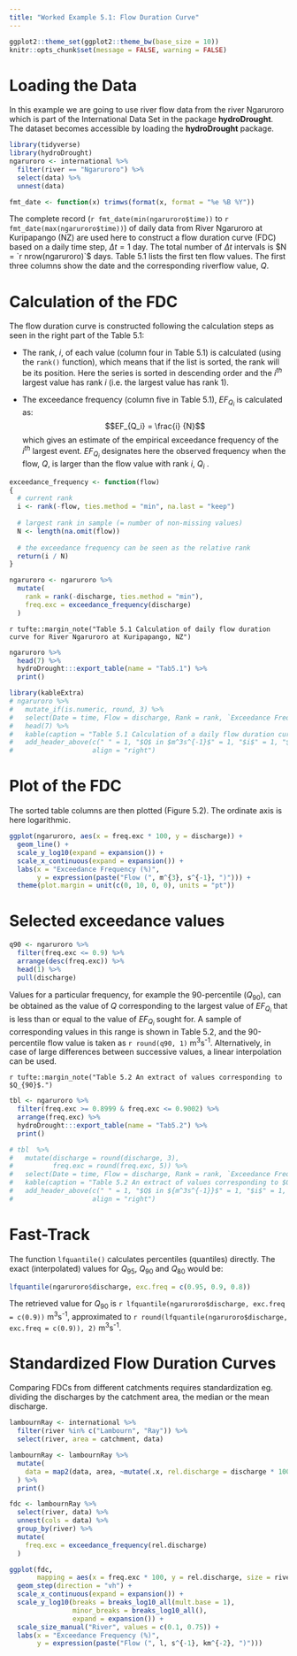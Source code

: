 ```yaml
---
title: "Worked Example 5.1: Flow Duration Curve"
---
```


```r
ggplot2::theme_set(ggplot2::theme_bw(base_size = 10))
knitr::opts_chunk$set(message = FALSE, warning = FALSE)
```

# Loading the Data

In this example we are going to use river flow data from the river Ngaruroro which is part of the International Data Set in the package **hydroDrought**. The dataset becomes accessible by loading the **hydroDrought** package. 
```r
library(tidyverse)
library(hydroDrought)
ngaruroro <- international %>%
  filter(river == "Ngaruroro") %>%
  select(data) %>%
  unnest(data) 
```

```r
fmt_date <- function(x) trimws(format(x, format = "%e %B %Y"))
```

The complete record (`r fmt_date(min(ngaruroro$time))` to `r fmt_date(max(ngaruroro$time))`) 
of daily data from River Ngaruroro at Kuripapango (NZ) are used here to construct 
a flow duration curve (FDC) based on a daily time step, $\Delta t = 1$ day. The 
total number of $\Delta t$ intervals is $N = `r nrow(ngaruroro)`$ days. 
Table 5.1 lists the first ten flow values. The first three columns show the 
date and the corresponding riverflow value, $Q$.


# Calculation of the FDC

The flow duration curve is constructed following the calculation steps as seen 
in the right part of the Table 5.1:

- The rank, $i$, of each value (column four in Table 5.1) is calculated (using
the `rank()` function), which means that if the list is sorted, the rank will be its position. Here the series is sorted in descending order and the $i^{th}$ largest value has rank $i$ (i.e. the largest value has rank 1).

- The exceedance frequency (column five in Table 5.1), $EF_{Q_i}$ is calculated as: 
$$EF_{Q_i}  = \frac{i} {N}$$ 
which gives an estimate of the empirical exceedance frequency of the $i^{th}$ largest event. $EF_{Q_i}$ designates here the observed frequency when the flow, $Q$, is larger than the flow value with rank $i$, $Q_i$ .

```r
exceedance_frequency <- function(flow)
{
  # current rank
  i <- rank(-flow, ties.method = "min", na.last = "keep") 
  
  # largest rank in sample (= number of non-missing values)
  N <- length(na.omit(flow))
  
  # the exceedance frequency can be seen as the relative rank
  return(i / N)
}

ngaruroro <- ngaruroro %>%
  mutate(
    rank = rank(-discharge, ties.method = "min"), 
    freq.exc = exceedance_frequency(discharge)
  ) 
```

`r tufte::margin_note("Table 5.1 Calculation of daily flow duration curve for River Ngaruroro at Kuripapango, NZ")`
```r
ngaruroro %>%
  head(7) %>%
  hydroDrought:::export_table(name = "Tab5.1") %>%
  print()
```


```r
library(kableExtra)
# ngaruroro %>%
#   mutate_if(is.numeric, round, 3) %>%
#   select(Date = time, Flow = discharge, Rank = rank, `Exceedance Frequency` = freq.exc) %>%
#   head(7) %>%
#   kable(caption = "Table 5.1 Calculation of a daily flow duration curve for River Ngaruroro at Kuripapango, NZ") %>%
#   add_header_above(c(" " = 1, "$Q$ in $m^3s^{-1}$" = 1, "$i$" = 1, "$EF_Q$" = 1), 
#                    align = "right")
```


# Plot of the FDC
The sorted table columns are then plotted (Figure 5.2). The ordinate axis is here logarithmic. 

```r
ggplot(ngaruroro, aes(x = freq.exc * 100, y = discharge)) +
  geom_line() +
  scale_y_log10(expand = expansion()) +
  scale_x_continuous(expand = expansion()) +
  labs(x = "Exceedance Frequency (%)",
       y = expression(paste("Flow (", m^{3}, s^{-1}, ")"))) + 
  theme(plot.margin = unit(c(0, 10, 0, 0), units = "pt"))
```



# Selected exceedance values

```r
q90 <- ngaruroro %>%
  filter(freq.exc <= 0.9) %>%
  arrange(desc(freq.exc)) %>%
  head(1) %>%
  pull(discharge)
```

Values for a particular frequency, for example the 90-percentile ($Q_{90}$), can be obtained as the value of $Q$ corresponding to the largest value of $EF_{Q_i}$ that is less than or equal to the value of $EF_{Q_i}$ sought for. A sample of corresponding values in this range is shown in Table 5.2, and the 90-percentile flow value is taken as `r round(q90, 1)`<i>&nbsp;</i>m<sup>3</sup>s<sup>-1</sup>. Alternatively, in case of large differences between successive values, a linear interpolation can be used. 


`r tufte::margin_note("Table 5.2 An extract of values corresponding to $Q_{90}$.")`
```r
tbl <- ngaruroro %>%
  filter(freq.exc >= 0.8999 & freq.exc <= 0.9002) %>%
  arrange(freq.exc) %>%
  hydroDrought:::export_table(name = "Tab5.2") %>%
  print()
```


```r
# tbl  %>%
#   mutate(discharge = round(discharge, 3), 
#          freq.exc = round(freq.exc, 5)) %>%
#   select(Date = time, Flow = discharge, Rank = rank, `Exceedance Frequency` = freq.exc) %>%
#   kable(caption = "Table 5.2 An extract of values corresponding to $Q_{90}$.") %>%
#   add_header_above(c(" " = 1, "$Q$ in ${m^3s^{-1}}$" = 1, "$i$" = 1, "$EF_Q$" = 1), 
#                    align = "right")
```

# Fast-Track

The function `lfquantile()` calculates percentiles (quantiles) directly. The 
exact (interpolated) values for $Q_{95}$, $Q_{90}$ and $Q_{80}$ would be: 

```r
lfquantile(ngaruroro$discharge, exc.freq = c(0.95, 0.9, 0.8))
```

The retrieved value for $Q_{90}$ is 
`r lfquantile(ngaruroro$discharge, exc.freq = c(0.9))`<i>&nbsp;</i>m<sup>3</sup>s<sup>-1</sup>, 
approximated to 
`r round(lfquantile(ngaruroro$discharge, exc.freq = c(0.9)), 2)`<i>&nbsp;</i>m<sup>3</sup>s<sup>-1</sup>.

# Standardized Flow Duration Curves

Comparing FDCs from different catchments requires standardization eg. dividing the discharges by the catchment area, the median or the mean discharge. 
```r
lambournRay <- international %>%
  filter(river %in% c("Lambourn", "Ray")) %>%
  select(river, area = catchment, data)

lambournRay <- lambournRay %>%
  mutate(
    data = map2(data, area, ~mutate(.x, rel.discharge = discharge * 1000 / .y))
  ) %>%
  print()

fdc <- lambournRay %>%
  select(river, data) %>%
  unnest(cols = data) %>%
  group_by(river) %>%
  mutate(
    freq.exc = exceedance_frequency(rel.discharge)
  ) 
```

```r
ggplot(fdc, 
       mapping = aes(x = freq.exc * 100, y = rel.discharge, size = river)) +
  geom_step(direction = "vh") +
  scale_x_continuous(expand = expansion()) +
  scale_y_log10(breaks = breaks_log10_all(mult.base = 1),
                minor_breaks = breaks_log10_all(),
                expand = expansion()) +
  scale_size_manual("River", values = c(0.1, 0.75)) +
  labs(x = "Exceedance Frequency (%)",
       y = expression(paste("Flow (", l, s^{-1}, km^{-2}, ")"))) 
```

